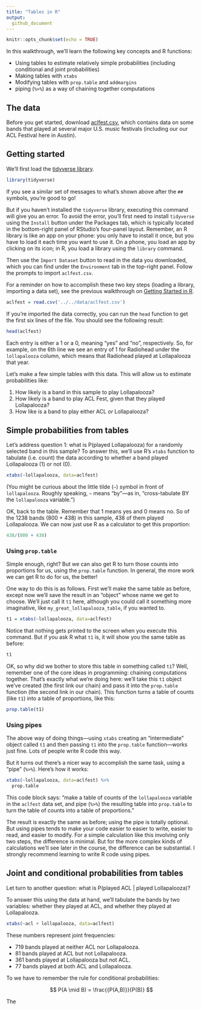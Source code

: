 ```yaml
---
title: "Tables in R"
output:
  github_document
---
```




```r
knitr::opts_chunk$set(echo = TRUE)
```

In this walkthrough, we'll learn the following key concepts and R functions:

- Using tables to estimate relatively simple probabilities (including conditional and joint probabilities)  
- Making tables with `xtabs`  
- Modifying tables with `prop.table` and `addmargins`  
- piping (`%>%`) as a way of chaining together computations      

## The data

Before you get started, download [aclfest.csv](http://jgscott.github.io/teaching/data/aclfest.csv), which contains data on some bands that played at several major U.S. music festivals (including our our ACL Festival here in Austin).  

## Getting started

We'll first load the [tidyverse library](https://www.tidyverse.org/). 

```r
library(tidyverse)
```

If you see a similar set of messages to what's shown above after the `##` symbols, you're good to go!

But if you haven't installed the `tidyverse` library, executing this command will give you an error.  To avoid the error, you'll first need to install `tidyverse` using the `Install` button under the Packages tab, which is typically located in the bottom-right panel of RStudio's four-panel layout.  Remember, an R library is like an app on your phone: you only have to install it once, but you have to load it each time you want to use it.  On a phone, you load an app by clicking on its icon; in R, you load a library using the `library` command.

Then use the `Import Dataset` button to read in the data you downloaded, which you can find under the `Environment` tab in the top-right panel.  Follow the prompts to import `aclfest.csv`.

For a reminder on how to accomplish these two key steps (loading a library, importing a data set), see the previous walkthrough on [Getting Started in R]().  

```r
aclfest = read.csv('../../data/aclfest.csv')
```

If you're imported the data correctly, you can run the `head` function to get the first six lines of the file.  You should see the following result:

```r
head(aclfest)
```

Each entry is either a 1 or a 0, meaning "yes" and "no", respectively.  So, for example, on the 6th line we see an entry of 1 for Radiohead under the `lollapalooza` column, which means that Radiohead played at Lollapalooza that year.  

Let's make a few simple tables with this data.  This will allow us to estimate probabilities like:  

1. How likely is a band in this sample to play Lollapalooza?  
2. How likely is a band to play ACL Fest, given that they played Lollapalooza?  
3. How like is a band to play either ACL _or_ Lollapalooza?  



## Simple probabilities from tables


Let's address question 1: what is P(played Lollapalooza) for a randomly selected band in this sample?  To answer this, we'll use R's `xtabs` function to tabulate (i.e. count) the data according to whether a band played Lollapalooza (1) or not (0).  

```r
xtabs(~lollapalooza, data=aclfest)
```

(You might be curious about the little tilde (`~`) symbol in front of `lollapalooza`.  Roughly speaking, `~` means "by"---as in, "cross-tabulate BY the `lollapalooza` variable.")

OK, back to the table.  Remember that 1 means yes and 0 means no.  So of the 1238 bands (800 + 438) in this sample, 438 of them played Lollapalooza.  We can now just use R as a calculator to get this proportion:

```r
438/(800 + 438)
```

### Using `prop.table`

Simple enough, right?  But we can also get R to turn those counts into proportions for us, using the `prop.table` function.  In general, the more work we can get R to do for us, the better!

One way to do this is as follows.  First we'll make the same table as before, except now we'll save the result in an "object" whose name we get to choose.  We'll just call it `t1` here, although you could call it something more imaginative, like `my_great_lollapalooza_table`, if you wanted to.  

```r
t1 = xtabs(~lollapalooza, data=aclfest)
```

Notice that nothing gets printed to the screen when you execute this command.  But if you ask R what `t1` is, it will show you the same table as before:
```r
t1
```

OK, so why did we bother to store this table in something called `t1`?  Well, remember one of the core ideas in programming: chaining computations together.    That's exactly what we're doing here: we'll take this `t1` object we've created (the first link our chain) and pass it into the `prop.table` function (the second link in our chain).  This function turns a table of counts (like `t1`) into a table of proportions, like this:

```r
prop.table(t1)
```

### Using pipes

The above way of doing things---using `xtabs` creating an "intermediate" object called `t1` and then passing `t1` into the `prop.table` function---works just fine.  Lots of people write R code this way.

But it turns out there's a nicer way to accomplish the same task, using a "pipe" (`%>%`).  Here's how it works:
```r
xtabs(~lollapalooza, data=aclfest) %>%
  prop.table
```

This code block says: "make a table of counts of the `lollapalooza` variable in the `aclfest` data set, and pipe (`%>%`) the resulting table into `prop.table` to turn the table of counts into a table of proportions."

The result is exactly the same as before; using the pipe is totally optional.  But using pipes tends to make your code easier to easier to write, easier to read, and easier to modify.  For a simple calculation like this involving only two steps, the difference is minimal.  But for the more complex kinds of calculations we'll see later in the course, the difference can be substantial.  I strongly recommend learning to write R code using pipes.


## Joint and conditional probabilities from tables


Let turn to another question: what is P(played ACL | played Lollapalooza)?

To answer this using the data at hand, we'll tabulate the bands by two variables: whether they played at ACL, and whether they played at Lollapalooza.

```r
xtabs(~acl + lollapalooza, data=aclfest)
```

These numbers represent joint frequencies:  

- 719 bands played at neither ACL nor Lollapalooza.  
- 81 bands played at ACL but not Lollapalooza.
- 361 bands played at Lollapalooza but not ACL.  
- 77 bands played at both ACL and Lollapalooza.  

To we have to remember the rule for conditional probabilities:

$$
P(A \mid B) = \frac{{P(A,B)}}{P(B)}
$$

The 
